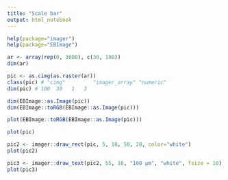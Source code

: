```yaml
---
title: "Scale bar"
output: html_notebook
---
```


```r
help(package="imager")
help(package="EBImage")
```


```r
ar <- array(rep(0, 3000), c(30, 100))
dim(ar)
```

```r
pic <- as.cimg(as.raster(ar))
class(pic) # "cimg"         "imager_array" "numeric"    
dim(pic) # 100  30   1   3
```

```r
dim(EBImage::as.Image(pic))
dim(EBImage::toRGB(EBImage::as.Image(pic)))
```

```r
plot(EBImage::toRGB(EBImage::as.Image(pic)))
```



```r
plot(pic)
```

```r
pic2 <- imager::draw_rect(pic, 5, 10, 50, 20, color="white")
plot(pic2)
```

```r
pic3 <- imager::draw_text(pic2, 55, 10, "100 µm", "white", fsize = 10)
plot(pic3)
```

